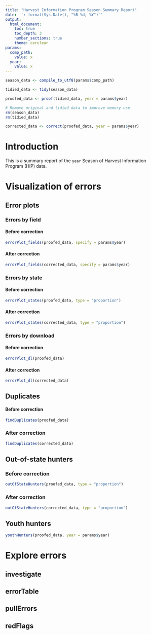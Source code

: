 ```yaml
---
title: "Harvest Information Program Season Summary Report"
date: '`r format(Sys.Date(), "%B %d, %Y")`'
output: 
  html_document:
    toc: true
    toc_depth: 3
    number_sections: true
    theme: cerulean
params:
  comp_path:
    value: x
  year:
    value: x
---
```


```r

season_data <- compile_to_utf8(params$comp_path)

tidied_data <- tidy(season_data)

proofed_data <- proof(tidied_data, year = params$year)

# Remove original and tidied data to improve memory use
rm(season_data)
rm(tidied_data)

corrected_data <- correct(proofed_data, year = params$year)

```

# Introduction

This is a summary report of the `year` Season of Harvest Information Program (HIP) data.

# Visualization of errors

## Error plots

### Errors by field

#### Before correction
```r
errorPlot_fields(proofed_data, specify = params$year)
```

#### After correction
```r
errorPlot_fields(corrected_data, specify = params$year)
```

### Errors by state

#### Before correction
```r
errorPlot_states(proofed_data, type = "proportion")
```

#### After correction
```r
errorPlot_states(corrected_data, type = "proportion")
```

### Errors by download

#### Before correction

```r
errorPlot_dl(proofed_data)
```

#### After correction

```r
errorPlot_dl(corrected_data)
```

## Duplicates

#### Before correction
```r
findDuplicates(proofed_data)
```

### After correction
```r
findDuplicates(corrected_data)
```

## Out-of-state hunters

### Before correction
```r
outOfStateHunters(proofed_data, type = "proportion")
```

### After correction
```r
outOfStateHunters(corrected_data, type = "proportion")
```

## Youth hunters

```r
youthHunters(proofed_data, year = params$year)
```

# Explore errors

## investigate


## errorTable


## pullErrors


## redFlags
